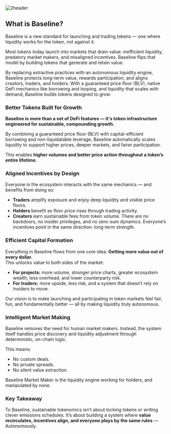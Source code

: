 

![2header](/assets/2header.png)

## What is Baseline?

Baseline is a new standard for launching and trading tokens — one where liquidity works for the token, not against it.

Most tokens today launch into markets that drain value: inefficient liquidity, predatory market makers, and misaligned 
incentives. Baseline flips that model by building tokens that generate and retain value.

By replacing extractive practices with an autonomous liquidity engine, Baseline protects long-term value, rewards 
participation, and aligns creators, traders, and holders. With a guaranteed price floor (BLV), native DeFi mechanics 
like borrowing and looping, and liquidity that scales with demand, Baseline builds tokens designed to grow.


### Better Tokens Built for Growth
**Baseline is more than a set of DeFi features — it's token infrastructure engineered for sustainable, compounding growth.**

By combining a guaranteed price floor (BLV) with capital-efficient borrowing and non-liquidatable leverage, Baseline 
automatically scales liquidity to support higher prices, deeper markets, and fairer participation.

This enables **higher volumes and better price action throughout a token’s entire lifetime.**


### Aligned Incentives by Design
Everyone in the ecosystem interacts with the same mechanics — and benefits from doing so:
- **Traders** amplify exposure and enjoy deep liquidity and visible price floors.
- **Holders** benefit as floor price rises through trading activity.
- **Creators** earn sustainable fees from token volume.
There are no backdoors, no insider privileges, and no zero-sum dynamics. Everyone’s incentives point in the same 
direction: long-term strength.


### Efficient Capital Formation
Everything in Baseline flows from one core idea: **Getting more value out of every dollar.**  
This unlocks value to both sides of the market:
- **For projects:** more volume, stronger price charts, greater ecosystem wealth, less overhead, and lower counterparty risk.
- **For traders:** more upside, less risk, and a system that doesn’t rely on insiders to move.

Our vision is to make launching and participating in token markets feel fair, fun, and fundamentally better — 
all by making liquidity truly autonomous. 


### Intelligent Market Making
Baseline removes the need for human market makers. Instead, the system itself handles price discovery and liquidity 
adjustment through deterministic, on-chain logic.

This means:
- No custom deals.
- No private spreads.
- No silent value extraction.

Baseline Market Maker is the liquidity engine working for holders, and manipulated by none.


### Key Takeaway
To Baseline, sustainable tokenomics isn’t about locking tokens or writing clever emissions schedules. It’s about 
building a system where **value recirculates, incentives align, and everyone plays by the same rules** — Autonomously.

